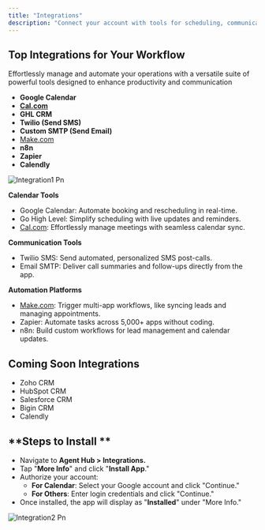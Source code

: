 ```yaml
---
title: "Integrations"
description: "Connect your account with tools for scheduling, communication, automation, and CRM management to streamline workflows and boost efficiency."
---
```


## **Top Integrations for Your Workflow**

Effortlessly manage and automate your operations with a versatile suite of powerful tools designed to enhance productivity and communication

- **Google Calendar**
- [**Cal.com**](http://Cal.com)
- **GHL CRM**
- **Twilio (Send SMS)**
- **Custom SMTP (Send Email)**
- [Make.com](http://Make.com)
- **n8n**
- **Zapier**
- **Calendly**

![Integration1 Pn](/images/integration1.png)

**Calendar Tools**

- Google Calendar: Automate booking and rescheduling in real-time.
- Go High Level: Simplify scheduling with live updates and reminders.
- [Cal.com](http://Cal.com): Effortlessly manage meetings with seamless calendar sync.

**Communication Tools**

- Twilio SMS: Send automated, personalized SMS post-calls.
- Email SMTP: Deliver call summaries and follow-ups directly from the app.

**Automation Platforms**

- [Make.com](http://Make.com): Trigger multi-app workflows, like syncing leads and managing appointments.
- Zapier: Automate tasks across 5,000+ apps without coding.
- n8n: Build custom workflows for lead management and calendar updates.

## **Coming Soon Integrations**

- Zoho CRM
- HubSpot CRM
- Salesforce CRM
- Bigin CRM
- Calendly

## **Steps to Install **

- Navigate to **Agent Hub \> Integrations.**
- Tap "**More Info**" and click "**Install App**."
- Authorize your account:
  - **For Calendar**: Select your Google account and click "Continue."
  - **For Others**: Enter login credentials and click "Continue."
- Once installed, the app will display as "**Installed**" under "More Info."

![Integration2 Pn](/images/integration2.png)